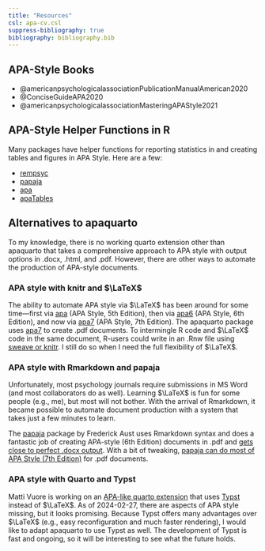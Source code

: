 ```yaml
---
title: "Resources"
csl: apa-cv.csl
suppress-bibliography: true
bibliography: bibliography.bib
---
```


## APA-Style Books

* @americanpsychologicalassociationPublicationManualAmerican2020
* @ConciseGuideAPA2020
* @americanpsychologicalassociationMasteringAPAStyle2021

## APA-Style Helper Functions in R

Many packages have helper functions for reporting statistics in and creating tables and figures in APA Style. Here are a few:

* [rempsyc](https://rempsyc.remi-theriault.com/index.html)
* [papaja](https://frederikaust.com/papaja_man/reporting.html)
* [apa](https://github.com/dgromer/apa)
* [apaTables](https://dstanley4.github.io/apaTables/)

## Alternatives to apaquarto

To my knowledge, there is no working quarto extension other than apaquarto that takes a comprehensive approach to APA style with output options in .docx, .html, and .pdf. However, there are other ways to automate the production of APA-style documents. 

### APA style with knitr and $\LaTeX$

The ability to automate APA style via $\LaTeX$ has been around for some time---first via [apa](https://ctan.org/pkg/apa) (APA Style, 5th Edition), then via [apa6](https://ctan.org/pkg/apa6) (APA Style, 6th Edition), and now via [apa7](https://ctan.org/pkg/apa7) (APA Style, 7th Edition). The apaquarto package uses [apa7](https://ctan.org/pkg/apa7) to create .pdf documents. To intermingle R code and $\LaTeX$ code in the same document, R-users could write in an .Rnw file using [sweave or knitr](https://support.posit.co/hc/en-us/articles/200552056-Using-Sweave-and-knitr). I still do so when I need the full flexibility of $\LaTeX$.

### APA style with Rmarkdown and papaja

Unfortunately, most psychology journals require submissions in MS Word (and most collaborators do as well). Learning $\LaTeX$ is fun for some people (e.g., me), but most will not bother. With the arrival of Rmarkdown, it became possible to automate document production with a system that takes just a few minutes to learn. 

The [papaja](https://github.com/crsh/papaja) package by Frederick Aust uses Rmarkdown syntax and does a fantastic job of creating APA-style (6th Edition) documents in .pdf and [gets close to perfect .docx output](https://frederikaust.com/papaja_man/limitations.html#microsoft-word-documents). With a bit of tweaking, [papaja can do most of APA Style (7th Edition)](https://github.com/crsh/papaja/issues/342) for .pdf documents.

### APA style with Quarto and Typst

Matti Vuore is working on an [APA-like quarto extension](https://github.com/mvuorre/quarto-apaish) that uses [Typst](https://typst.app/) instead of $\LaTeX$. As of 2024-02-27, there are aspects of APA style missing, but it looks promising. Because Typst offers many advantages over $\LaTeX$ (e.g., easy reconfiguration and much faster rendering), I would like to adapt apaquarto to use Typst as well. The development of Typst is fast and ongoing, so it will be interesting to see what the future holds.

